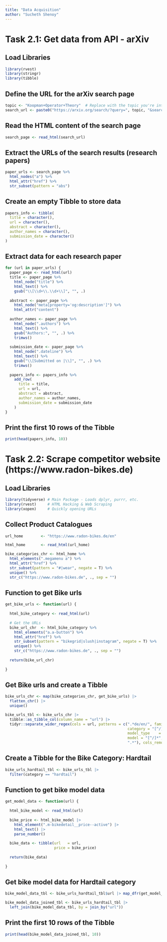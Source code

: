 ```yaml
---
title: "Data Acquisition"
author: "Sucheth Shenoy"
---
```


# Task 2.1: Get data from API - arXiv

## Load Libraries
```r
library(rvest)
library(stringr)
library(tibble)
```

## Define the URL for the arXiv search page
```r
topic <- "Koopman+Operator+Theory"  # Replace with the topic you're interested in
search_url <- paste0("https://arxiv.org/search/?query=", topic, "&searchtype=all&order=-announced_date_first&size=50")
```

## Read the HTML content of the search page
```r
search_page <- read_html(search_url)
```

## Extract the URLs of the search results (research papers)
```r
paper_urls <- search_page %>%
  html_nodes("a") %>%
  html_attr("href") %>%
  str_subset(pattern = "abs")
```

## Create an empty Tibble to store data
```r
papers_info <- tibble(
  title = character(),
  url = character(),
  abstract = character(),
  author_names = character(),
  submission_date = character()
)
```

## Extract data for each research paper
```r
for (url in paper_urls) {
  paper_page <- read_html(url)
  title <- paper_page %>%
    html_node("title") %>%
    html_text() %>%
    gsub("\\[\\d+\\.\\d+\\]", "", .)
  
  abstract <- paper_page %>%
    html_node("meta[property='og:description']") %>%
    html_attr("content")
  
  author_names <- paper_page %>%
    html_node(".authors") %>%
    html_text() %>%
    gsub("Authors:", "", .) %>%
    trimws()
    
  submission_date <- paper_page %>%
    html_node(".dateline") %>%
    html_text() %>%
    gsub("\\[Submitted on |\\]", "", .) %>%
    trimws()
  
  papers_info <- papers_info %>%
    add_row(
      title = title,
      url = url,
      abstract = abstract,
      author_names = author_names,
      submission_date = submission_date
    )
}
```

## Print the first 10 rows of the Tibble
```r
print(head(papers_info, 10))
```

# Task 2.2: Scrape competitor website (https://www.radon-bikes.de)

## Load Libraries
```r
library(tidyverse) # Main Package - Loads dplyr, purrr, etc.
library(rvest)     # HTML Hacking & Web Scraping
library(xopen)     # Quickly opening URLs
```

## Collect Product Catalogues
```r
url_home        <- "https://www.radon-bikes.de/en"

html_home       <- read_html(url_home)

bike_categories_chr <- html_home %>%
  html_elements(".megamenu a") %>%
  html_attr("href") %>%
  str_subset(pattern = "#|wear", negate = T) %>%
  unique() %>%
  str_c("https://www.radon-bikes.de", ., sep = "")
```

## Function to get Bike urls
```r
get_bike_urls <- function(url) {
  
  html_bike_category <- read_html(url)
  
  # Get the URLs
  bike_url_chr  <- html_bike_category %>%
    html_elements("a.a-button") %>%
    html_attr("href") %>%
    str_subset(pattern = "bikegrid|slush|instagram", negate = T) %>%
    unique() %>%
    str_c("https://www.radon-bikes.de", ., sep = "")
  
  return(bike_url_chr)
  
}
```

## Get Bike urls and create a Tibble
```r
bike_urls_chr <- map(bike_categories_chr, get_bike_urls) |>
  flatten_chr() |>
  unique()

bike_urls_tbl <- bike_urls_chr |>
  tibble::as_tibble_col(column_name = "url") |>
  tidyr::separate_wider_regex(cols = url, patterns = c(".*de/en/", family   = "[^/]*", "/",
                                                       category = "[^/]*", "/",
                                                       model_type    = "[^/]*", "/",
                                                       model = "[^/]*", "/",
                                                       ".*"), cols_remove = F)
```

## Create a Tibble for the Bike Category: Hardtail
```r
bike_urls_hardtail_tbl <- bike_urls_tbl |>
  filter(category == "hardtail")
```

## Function to get bike model data
```r
get_model_data <- function(url) {
  
  html_bike_model <- read_html(url)
  
  bike_price <- html_bike_model |>
    html_element(".m-bikedetail__price--active") |>
    html_text() |>
    parse_number()
  
  bike_data <- tibble(url   = url,
                      price = bike_price)
  
  return(bike_data)
  
}
```

## Get bike model data for Hardtail category
```r
bike_model_data_tbl <- bike_urls_hardtail_tbl$url |> map_dfr(get_model_data)

bike_model_data_joined_tbl <- bike_urls_hardtail_tbl |> 
  left_join(bike_model_data_tbl, by = join_by("url"))
```

## Print the first 10 rows of the Tibble
```r
print(head(bike_model_data_joined_tbl, 10))
```


